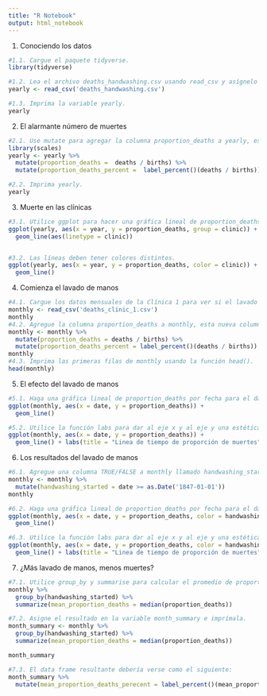 ```yaml
---
title: "R Notebook"
output: html_notebook
---
```



1. Conociendo los datos
```r
#1.1. Cargue el paquete tidyverse.
library(tidyverse)

#1.2. Lea el archivo deaths_handwashing.csv usando read_csv y asígnelo a la variable yearly.
yearly <- read_csv('deaths_handwashing.csv')

#1.3. Imprima la variable yearly.
yearly
```


2. El alarmante número de muertes
```r
#2.1. Use mutate para agregar la columna proportion_deaths a yearly, esta nueva columna se calculará como la proporción de muertes por número de nacimientos.
library(scales)
yearly <- yearly %>%
  mutate(proportion_deaths =  deaths / births) %>%
  mutate(proportion_deaths_percent =  label_percent()(deaths / births))

#2.2. Imprima yearly.
yearly
```


3. Muerte en las clínicas
```r
#3.1. Utilice ggplot para hacer una gráfica lineal de proportion_deaths por año (columna year) con una línea por clínica.
ggplot(yearly, aes(x = year, y = proportion_deaths, group = clinic)) +
  geom_line(aes(linetype = clinic))


#3.2. Las líneas deben tener colores distintos.
ggplot(yearly, aes(x = year, y = proportion_deaths, color = clinic)) +
  geom_line()
```


4. Comienza el lavado de manos
```r
#4.1. Cargue los datos mensuales de la Clínica 1 para ver si el lavado de manos tuvo algún efecto, para esto lea el archivo deaths_clinic_1.csv y asígnelo a la variable monthly.
monthly <- read_csv('deaths_clinic_1.csv')
monthly
#4.2. Agregue la columna proportion_deaths a monthly, esta nueva columna se calculará como la proporción de muertes por número de nacimientos.
monthly <- monthly %>%
  mutate(proportion_deaths = deaths / births) %>%
  mutate(proportion_deaths_percent = label_percent()(deaths / births))
monthly
#4.3. Imprima las primeras filas de monthly usando la función head().
head(monthly)
```


5. El efecto del lavado de manos
```r
#5.1. Haga una gráfica lineal de proportion_deaths por fecha para el data frame monthly usando ggplot.
ggplot(monthly, aes(x = date, y = proportion_deaths)) +
  geom_line() 

#5.2. Utilice la función labs para dar al eje x y al eje y una estética a las etiquetas.
ggplot(monthly, aes(x = date, y = proportion_deaths)) +
  geom_line() + labs(title = "Linea de tiempo de proporción de muertes", y = 'Proporción de Muertes', x = 'Fecha')
```


6. Los resultados del lavado de manos
```r
#6.1. Agregue una columna TRUE/FALSE a monthly llamado handwashing_started, que será TRUE a partir del año en que se impuso el lavado de manos.
monthly <- monthly %>%
  mutate(handwashing_started = date >= as.Date('1847-01-01'))
monthly

#6.2. Haga una gráfica lineal de proportion_deaths por fecha para el data frame monthly usando ggplot. Haga que el color de la línea dependa de handwashing_started.
ggplot(monthly, aes(x = date, y = proportion_deaths, color = handwashing_started)) +
  geom_line()

#6.3. Utilice la función labs para dar al eje x y al eje y una estética a las etiquetas.
ggplot(monthly, aes(x = date, y = proportion_deaths, color = handwashing_started)) +
  geom_line() + labs(title = "Linea de tiempo de proporción de muertes", y = 'Proporción de Muertes', x = 'Fecha', subtitle = '¿Aplicaban lavado de mano?')

```


7. ¿Más lavado de manos, menos muertes?
```r
#7.1. Utilice group_by y summarise para calcular el promedio de proportion_deaths antes y después de que se impusiera el lavado de manos.
monthly %>%
  group_by(handwashing_started) %>%
  summarize(mean_proportion_deaths = median(proportion_deaths))

#7.2. Asigne el resultado en la variable month_summary e imprímala.
month_summary <- monthly %>%
  group_by(handwashing_started) %>%
  summarize(mean_proportion_deaths = median(proportion_deaths))

month_summary

#7.3. El data frame resultante debería verse como el siguiente:
month_summary %>%
  mutate(mean_proportion_deaths_perecent = label_percent()(mean_proportion_deaths))
```
